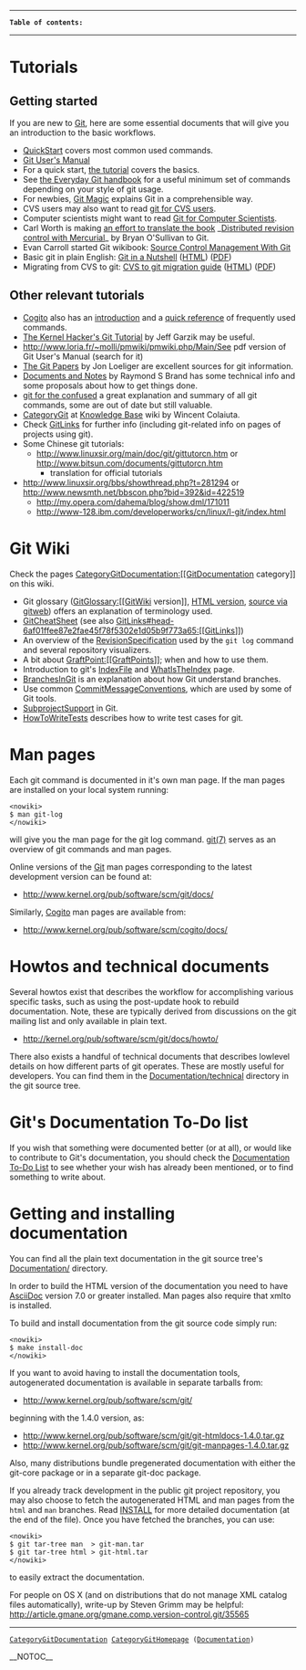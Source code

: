 ----
 <b>Table of contents:</b>

<!-- ! TOC here -->

----

= Tutorials =
== Getting started ==
If you are new to [[Git]], here are some essential documents that will give you an introduction to the basic workflows.

* [[QuickStart]] covers most common used commands.
* [http://www.kernel.org/pub/software/scm/git/docs/user-manual.html Git User's Manual]
* For a quick start, [http://www.kernel.org/pub/software/scm/git/docs/tutorial.html the tutorial] covers the basics.
* See [http://www.kernel.org/pub/software/scm/git/docs/everyday.html the Everyday Git handbook] for a useful minimum set of commands depending on your style of git usage.
* For newbies, [http://www-cs-students.stanford.edu/~blynn/gitmagic/ Git Magic] explains Git in a comprehensible way.
* CVS users may also want to read [http://www.kernel.org/pub/software/scm/git/docs/cvs-migration.html git for CVS users].
* Computer scientists might want to read [http://eagain.net/articles/git-for-computer-scientists/ Git for Computer Scientists].
* Carl Worth is making [http://cworth.org/hgbook-git/ an effort to translate the book] _[http://hgbook.red-bean.com/ Distributed revision control with Mercurial]_ by Bryan O'Sullivan to Git.
* Evan Carroll started Git wikibook: [http://en.wikibooks.org/wiki/Source_Control_Management_With_Git Source Control Management With Git]
* Basic git in plain English: [http://jonas.iki.fi/git_guides Git in a Nutshell] ([http://jonas.iki.fi/git_guides/HTML/git_guide HTML]) ([http://jonas.iki.fi/git_guides/git_guide.pdf PDF])
* Migrating from CVS to git: [http://jonas.iki.fi/git_guides CVS to git migration guide]  ([http://jonas.iki.fi/git_guides/HTML/CVS2git HTML]) ([http://jonas.iki.fi/git_guides/CVS2git.pdf PDF])
== Other relevant tutorials ==
* [[Cogito]] also has an [http://www.kernel.org/pub/software/scm/cogito/docs/introduction.html introduction] and a [http://www.kernel.org/pub/software/scm/cogito/docs/cg-ref.html quick reference] of frequently used commands.
* [http://linux.yyz.us/git-howto.html The Kernel Hacker's Git Tutorial] by Jeff Garzik may be useful.
* http://www.loria.fr/~molli/pmwiki/pmwiki.php/Main/See pdf version of Git User's Manual (search for it)
* [http://www.jdl.com The Git Papers] by Jon Loeliger are excellent sources for git  information.
* [http://git.rsbx.net/ Documents and Notes] by Raymond S Brand has some technical info and some proposals about how to get things done.
* [http://marc.theaimsgroup.com/?l=git&m=113402372012587&w=4 git for the confused] a great explanation and summary of all git commands, some are out of date but still valuable.
* [http://wincent.com/knowledge-base/Category:Git CategoryGit] at [http://wincent.com/knowledge-base/Main_Page Knowledge Base] wiki by Wincent Colaiuta.
* Check [[GitLinks]] for further info (including git-related info on pages of projects using git).
* Some Chinese git tutorials:
** http://www.linuxsir.org/main/doc/git/gittutorcn.htm or http://www.bitsun.com/documents/gittutorcn.htm
*** translation for official tutorials
* http://www.linuxsir.org/bbs/showthread.php?t=281294 or http://www.newsmth.net/bbscon.php?bid=392&id=422519
** http://my.opera.com/dahema/blog/show.dml/171011
** http://www-128.ibm.com/developerworks/cn/linux/l-git/index.html
= Git Wiki =
Check the pages [[CategoryGitDocumentation:[[GitDocumentation]] category]] on this wiki.

* Git glossary ([[GitGlossary:[[GitWiki]] version]], [http://www.kernel.org/pub/software/scm/git/docs/glossary.html HTML version], [http://www.kernel.org/git/?p=git/git.git;a=blob;hb=HEAD;f=Documentation/glossary.txt source via gitweb]) offers an explanation of terminology used.
* [[GitCheatSheet]] (see also [[GitLinks#head-6af01ffee87e2fae45f78f5302e1d05b9f773a65:[[GitLinks]]]])
* An overview of the [[RevisionSpecification]] used by the <code><nowiki>git log</nowiki></code> command and several repository visualizers.
* A bit about [[GraftPoint:[[GraftPoints]]]]; when and how to use them.
* Introduction to git's [[IndexFile]] and [[WhatIsTheIndex]] page.
* [[BranchesInGit]] is an explanation about how Git understand branches.
* Use common [[CommitMessageConventions]], which are used by some of Git tools.
* [[SubprojectSupport]] in Git.
* [[HowToWriteTests]] describes how to write test cases for git.
= Man pages =
Each git command is documented in it's own man page. If the man pages are installed on your local system running:

<pre><nowiki>
$ man git-log
</nowiki></pre>
will give you the man page for the git log command. [http://www.kernel.org/pub/software/scm/git/docs/git.html git(7)] serves as an overview of git commands and man pages.

Online versions of the [[Git]] man pages corresponding to the latest development version can be found at:

* http://www.kernel.org/pub/software/scm/git/docs/
Similarly, [[Cogito]] man pages are available from:

* http://www.kernel.org/pub/software/scm/cogito/docs/
= Howtos and technical documents =
Several howtos exist that describes the workflow for accomplishing various specific tasks, such as using the post-update hook to rebuild documentation. Note, these are typically derived from discussions on the git mailing list and only available in plain text.

* http://kernel.org/pub/software/scm/git/docs/howto/
There also exists a handful of technical documents that describes lowlevel details on how different parts of git operates. These are mostly useful for developers. You can find them in the [http://repo.or.cz/w/git.git?a=tree;f=Documentation/technical;hb=HEAD Documentation/technical] directory in the git source tree.

= Git's Documentation To-Do list =
If you wish that something were documented better (or at all), or would like to contribute to Git's documentation, you should check the [[Documentation To-Do List]] to see whether your wish has already been mentioned, or to find something to write about.

= Getting and installing documentation =
You can find all the plain text documentation in the git source tree's [http://www.kernel.org/git/?p=git/git.git;a=tree;f=Documentation Documentation/] directory.

In order to build the HTML version of the documentation you need to have [[AsciiDoc]] version 7.0 or greater installed. Man pages also require that xmlto is installed.

To build and install documentation from the git source code simply run:

<pre><nowiki>
$ make install-doc
</nowiki></pre>
If you want to avoid having to install the documentation tools, autogenerated documentation is available in separate tarballs from:

* http://www.kernel.org/pub/software/scm/git/
beginning with the 1.4.0 version, as:

* http://www.kernel.org/pub/software/scm/git/git-htmldocs-1.4.0.tar.gz
* http://www.kernel.org/pub/software/scm/git/git-manpages-1.4.0.tar.gz
Also, many distributions bundle pregenerated documentation with either the git-core package or in a separate git-doc package.

If you already track development in the public git project repository, you may also choose to fetch the autogenerated HTML and man pages from the <code><nowiki>html</nowiki></code> and <code><nowiki>man</nowiki></code> branches. Read [http://www.kernel.org/git/?p=git/git.git;a=blob;hb=HEAD;f=INSTALL INSTALL]  for more detailed documentation (at the end of the file). Once you have fetched the branches, you can use:

<pre><nowiki>
$ git tar-tree man  > git-man.tar
$ git tar-tree html > git-html.tar
</nowiki></pre>
to easily extract the documentation.

For people on OS X (and on distributions that do not manage XML catalog files automatically), write-up by Steven Grimm may be helpful: http://article.gmane.org/gmane.comp.version-control.git/35565

----
 [[CategoryGitDocumentation]] [[CategoryGitHomepage]] ([http://git.or.cz/#documentation Documentation])

__NOTOC__